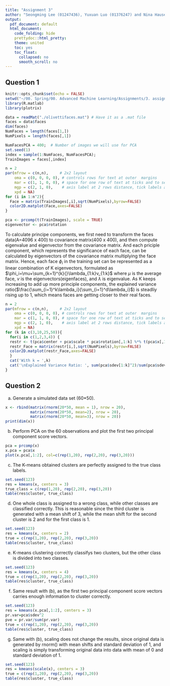```yaml
---
title: "Assignment 3"
author: "Seongming Lee (01247436), Yuxuan Luo (01376247) and Nina Hauser (01418616)"
output:
  pdf_document: default
  html_document:
    code_folding: hide
    prettydoc::html_pretty:
    theme: united
    toc: yes
    toc_float:
      collapsed: no
      smooth_scroll: no
---
```

## Question 1

```r
knitr::opts_chunk$set(echo = FALSE)
setwd("~/00. Spring/00. Advanced Machine Learning/Assignments/3. assignment")
library(R.matlab)
library(plotrix)

data = readMat("./olivettifaces.mat") # Have it as a .mat file
faces = data$faces
dim(faces)
NumFaces = length(faces[1,])
NumPixels = length(faces[,1]) 
```

```r
NumFacesPCA = 400;  # Number of images we will use for PCA
set.seed(1)
index = sample(1:NumFaces, NumFacesPCA);
TrainImages = faces[,index]
```


```r
n = 2
par(mfrow = c(n,n),     # 2x2 layout
    oma = c(0, 0, 0, 0), # controls rows for text at outer  margins
    mar = c(1, 1, 0, 0), # space for one row of text at ticks and to separate plots
    mgp = c(2, 1, 0),    # axis label at 2 rows distance, tick labels at 1 row
    xpd = NA)  
for (i in 1:n^2){
  Face = matrix(TrainImages[,i],sqrt(NumPixels),byrow=FALSE)
  color2D.matplot(Face,axes=FALSE)
}
```

```r
pca <- prcomp(t(TrainImages), scale = TRUE)
eigenvector <- pca$rotation
```

To calculate principe components, we first need to transform the faces data(A=4096 x 400)  to  covariance matrix(400 x 400), and then compute eigenvalue and eigenvector from the covariance matrix. And each priciple component, which represents the significance of each face, can be calculated by eigenvectors of the covariance matrix multiplying the face matrix. Hence, each face $\phi_i$ in the training set can be represented as a linear combination of K eigenvectors, formulated as $\phi_i=\mu+\sum_{k=1}^{k}{}\lambda_{1:k}v_{1:k}$ where $\mu$ is the average face, $v$ is the eigenvectors(eigenfaces), and $\lambda$ is eigenvalue. As K keeps increasing to add up more principle components, the explained variance ratio($\frac{\sum_{i=1}^k\lambda_i}{\sum_{i=1}^d\lambda_i}$) is steadliy rising up to 1, which means faces are getting closer to their real faces.

```r
n = 2
par(mfrow = c(n,n),     # 2x2 layout
    oma = c(0, 0, 0, 0), # controls rows for text at outer  margins
    mar = c(1, 1, 0, 0), # space for one row of text at ticks and to separate plots
    mgp = c(2, 1, 0),    # axis label at 2 rows distance, tick labels at 1 row
    xpd = NA)  
for (k in c(3,10,25,50)){
  for(i in c(1,2,3,4)) {
  restr <- t(pca$center + pca$scale * pca$rotation[,1:k] %*% t(pca$x[,1:k]))
  restr_Face = matrix(restr[i,],sqrt(NumPixels),byrow=FALSE)
  color2D.matplot(restr_Face,axes=FALSE)
  }
  cat('With k = ',k)
  cat('\nExplained Variance Ratio: ', sum(pca$sdev[1:k]^2)/sum(pca$sdev^2),'\n')
}
```

\newpage
## Question 2
(a) Generate a simulated data set (60*50).
```r
x <- rbind(matrix(rnorm(20*50, mean = 1), nrow = 20), 
           matrix(rnorm(20*50, mean=2), nrow = 20), 
           matrix(rnorm(20*50, mean=3), nrow = 20))
print(dim(x))
```

(b) Perform PCA on the 60 observations and plot the first two principal component score vectors.
```r
pca = prcomp(x)
x.pca = pca$x
plot(x.pca[,1:2], col=c(rep(1,20), rep(2,20), rep(3,20)))
```

(c) The K-means obtained clusters are perfectly assigned to the true class labels.
```r
set.seed(123)
res = kmeans(x, centers = 3)
true_class = c(rep(1,20), rep(2,20), rep(3,20)) 
table(res$cluster, true_class)
```

(d) One whole class is assigned to a wrong class, while other classes are classified correctly. This is reasonable since the third cluster is generated with a mean shift of 3, while the mean shift for the second cluster is 2 and for the first class is 1.
```r
set.seed(123)
res = kmeans(x, centers = 2)
true = c(rep(1,20), rep(2,20), rep(3,20))
table(res$cluster, true_class)
```

(e) K-means clustering correctly classifys two clusters, but the other class is divided into two classes.
```r
set.seed(123)
res = kmeans(x, centers = 4)
true = c(rep(1,20), rep(2,20), rep(3,20)) 
table(res$cluster, true_class)
```

(f) Same result with (b), as the first two principal component score vectors carries enough information to cluster correctly.
```r
set.seed(123)
res = kmeans(x.pca[,1:2], centers = 3) 
pr.var=pca$sdev^2
pve = pr.var/sum(pr.var)
true = c(rep(1,20), rep(2,20), rep(3,20)) 
table(res$cluster, true_class)
```

(g) Same with (b), scaling does not change the results, since original data is generated by rnorm() with mean shifts and standard deviation of 1, and scaling is simply transforming original data into data with mean of 0 and standard deviation of 1.
```r
set.seed(123)
res = kmeans(scale(x), centers = 3)
true = c(rep(1,20), rep(2,20), rep(3,20)) 
table(res$cluster, true_class)
```

